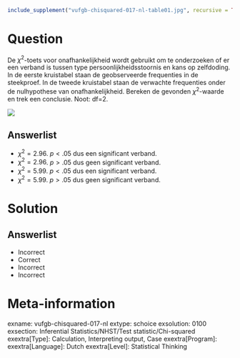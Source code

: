 ```{r, echo = FALSE, results = "hide"}
include_supplement("vufgb-chisquared-017-nl-table01.jpg", recursive = TRUE)
```

Question
========

De $\chi^{2}$-toets voor onafhankelijkheid wordt gebruikt om te onderzoeken of er een verband is tussen type persoonlijkheidsstoornis en kans op zelfdoding. In de eerste kruistabel staan de geobserveerde frequenties in de steekproef. In de tweede kruistabel staan de verwachte frequenties onder de nulhypothese van onafhankelijkheid. Bereken de gevonden $\chi^{2}$-waarde en trek een conclusie. 
Noot: df=2.

![](vufgb-chisquared-017-nl-table01.jpg)
  
Answerlist
----------
* $\chi^{2} = 2.96$. $p < .05$ dus een significant verband.
* $\chi^{2} = 2.96$. $p > .05$ dus geen significant verband.
* $\chi^{2} = 5.99$. $p < .05$ dus een significant verband.
* $\chi^{2} = 5.99$. $p > .05$ dus geen significant verband.

Solution
========

Answerlist
----------
* Incorrect
* Correct
* Incorrect
* Incorrect

Meta-information
================
exname: vufgb-chisquared-017-nl
extype: schoice
exsolution: 0100
exsection: Inferential Statistics/NHST/Test statistic/Chi-squared
exextra[Type]: Calculation, Interpreting output, Case
exextra[Program]: 
exextra[Language]: Dutch
exextra[Level]: Statistical Thinking